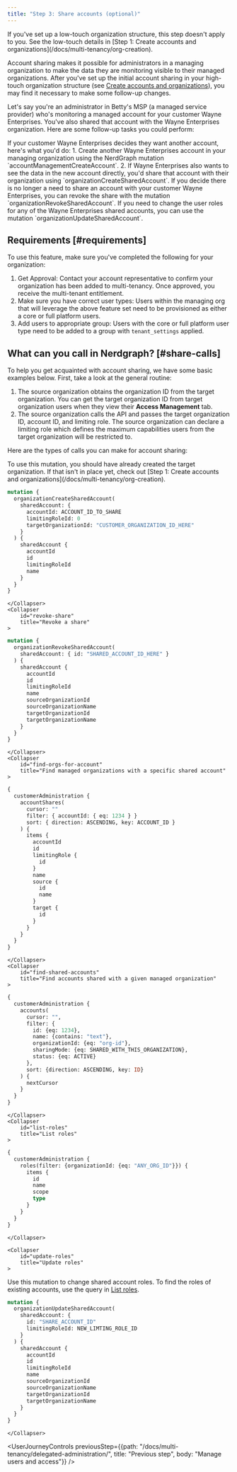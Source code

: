 ```yaml
---
title: "Step 3: Share accounts (optional)" 
---
```


<Callout variant="important">
  If you've set up a low-touch organization structure, this step doesn't apply to you. See the low-touch details in [Step 1: Create accounts and organizations](/docs/multi-tenancy/org-creation).
</Callout>

Account sharing makes it possible for administrators in a managing organization to make the data they are monitoring visible to their managed organizations. After you've set up the initial account sharing in your high-touch organization structure (see [Create accounts and organizations](/docs/multi-tenancy/org-creation)), you may find it necessary to make some follow-up changes. 

Let's say you're an administrator in Betty's MSP (a managed service provider) who's monitoring a managed account for your customer Wayne Enterprises. You've also shared that account with the Wayne Enterprises organization. Here are some follow-up tasks you could perform:

<CollapserGroup>
    <Collapser
        id="create-share-accounts"
        title="Create and share additional accounts"
    >
      If your customer Wayne Enterprises decides they want another account, here's what you'd do: 
        1. Create another Wayne Enterprises account in your managing organization using the NerdGraph mutation `accountManagementCreateAccount`. 
        2. If Wayne Enterprises also wants to see the data in the new account directly, you'd share that account with their organization using `organizationCreateSharedAccount`.  
    </Collapser>
    <Collapser
        id="revoke-access-to-share"
        title="Revoke access to a shared account"
    >
      If you decide there is no longer a need to share an account with your customer Wayne Enterprises, you can revoke the share with the mutation `organizationRevokeSharedAccount`. 
    </Collapser>
    <Collapser
        id="update-roles"
        title="Update the roles for a shared account"
    >
      If you need to change the user roles for any of the Wayne Enterprises shared accounts, you can use the mutation `organizationUpdateSharedAccount`.
    </Collapser>
</CollapserGroup>

## Requirements [#requirements]

To use this feature, make sure you've completed the following for your organization:

1. Get Approval: Contact your account representative to confirm your organization has been added to multi-tenancy. Once approved, you receive the multi-tenant entitlement.
2. Make sure you have correct user types: Users within the managing org that will leverage the above feature set need to be provisioned as either a core or full platform users.
3. Add users to appropriate group: Users with the core or full platform user type need to be added to a group with `tenant_settings` applied. 

## What can you call in Nerdgraph? [#share-calls]

To help you get acquainted with account sharing, we have some basic examples below. First, take a look at the general routine:

1. The source organization obtains the organization ID from the target organization. You can get the target organization ID from target organization users when they view their **Access Management** tab. 
2. The source organization calls the API and passes the target organization ID, account ID, and limiting role. The source organization can declare a limiting role which defines the maximum capabilities users from the target organization will be restricted to.

Here are the types of calls you can make for account sharing:

<CollapserGroup>
    <Collapser
        id="create-a-share"
        title="Create a share"
    >
To use this mutation, you should have already created the target organization. If that isn't in place yet, check out [Step 1: Create accounts and organizations](/docs/multi-tenancy/org-creation). 

```graphql
mutation {
  organizationCreateSharedAccount(
    sharedAccount: {
      accountId: ACCOUNT_ID_TO_SHARE
      limitingRoleId: 0
      targetOrganizationId: "CUSTOMER_ORGANIZATION_ID_HERE"
    }
  ) {
    sharedAccount {
      accountId
      id
      limitingRoleId
      name
    }
  }
}
```
    </Collapser>
    <Collapser
        id="revoke-share"
        title="Revoke a share"
    >
```graphql
mutation {
  organizationRevokeSharedAccount(
    sharedAccount: { id: "SHARED_ACCOUNT_ID_HERE" }
  ) {
    sharedAccount {
      accountId
      id
      limitingRoleId
      name
      sourceOrganizationId
      sourceOrganizationName
      targetOrganizationId
      targetOrganizationName
    }
  }
}
```
    </Collapser>
    <Collapser
        id="find-orgs-for-account"
        title="Find managed organizations with a specific shared account"
    >
```graphql
{
  customerAdministration {
    accountShares(
      cursor: ""
      filter: { accountId: { eq: 1234 } }
      sort: { direction: ASCENDING, key: ACCOUNT_ID }
    ) {
      items {
        accountId
        id
        limitingRole {
          id
        }
        name
        source {
          id
          name
        }
        target {
          id
        }
      }
    }
  }
}
```
    </Collapser>
    <Collapser
        id="find-shared-accounts"
        title="Find accounts shared with a given managed organization"
    >
```graphql
{
  customerAdministration {
    accounts(
      cursor: "",
      filter: {
        id: {eq: 1234},
        name: {contains: "text"},
        organizationId: {eq: "org-id"},
        sharingMode: {eq: SHARED_WITH_THIS_ORGANIZATION},
        status: {eq: ACTIVE}
      },
      sort: {direction: ASCENDING, key: ID}
    ) {
      nextCursor
    }
  }
}
```
    </Collapser>
    <Collapser
        id="list-roles"
        title="List roles"
    >
```graphql
{
  customerAdministration {
    roles(filter: {organizationId: {eq: "ANY_ORG_ID"}}) {
      items {
        id
        name
        scope
        type
      }
    }
  }
}
```
    </Collapser>

    <Collapser
        id="update-roles"
        title="Update roles"
    >
Use this mutation to change shared account roles. To find the roles of existing accounts, use the query in [List roles](#list-roles).

```graphql
mutation {
  organizationUpdateSharedAccount(
    sharedAccount: {
      id: "SHARE_ACCOUNT_ID"
      limitingRoleId: NEW_LIMTING_ROLE_ID
    }
  ) {
    sharedAccount {
      accountId
      id
      limitingRoleId
      name
      sourceOrganizationId
      sourceOrganizationName
      targetOrganizationId
      targetOrganizationName
    }
  }
}
```
    </Collapser>
</CollapserGroup>


<UserJourneyControls
previousStep={{path: "/docs/multi-tenancy/delegated-administration/", title: "Previous step", body: "Manage users and access"}}
/>
